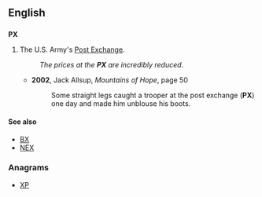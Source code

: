 {{also|℞|πχ}}
==English==
{{wikipedia|Post exchange}}
==={{initialism-old|en}}===
'''PX'''

# {{US|military}} The U.S. Army's [[Post Exchange]].
#: ''The prices at the '''PX''' are incredibly reduced''.
#* '''2002''', Jack Allsup, ''Mountains of Hope'', page 50
#*: Some straight legs caught a trooper at the post exchange ('''PX''') one day and made him unblouse his boots.

====See also====
* [[BX]]
* [[NEX]]

===Anagrams===
* [[XP#English|XP]]
